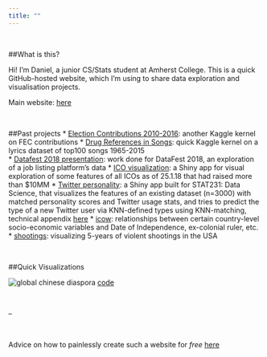 ```yaml
---
title: ""
---
```


<br>

##What is this? 

Hi! I'm Daniel, a junior CS/Stats student at Amherst College. This is a quick GitHub-hosted website, which I'm using to share data exploration and visualisation projects.

Main website: [here](https://www.danielnjoo.com)

<br>

##Past projects
* [Election Contributions 2010-2016](https://www.kaggle.com/danielnjoo/exploration/forks?scriptVersionId=8092550): another Kaggle kernel on FEC contributions
* [Drug References in Songs](https://www.kaggle.com/danielnjoo/drug-mentions-in-popular-music?scriptVersionId=8059320): quick Kaggle kernel on a lyrics dataset of top100 songs 1965-2015  
* [Datafest 2018 presentation](/data_investigations/other/teamPval>9000.pdf): work done for DataFest 2018, an exploration of a  job listing platform's data
* [ICO visualization](https://danielnjoo.shinyapps.io/ico-viz/): a Shiny app for visual exploration of some features of all ICOs as of 25.1.18 that had raised more than $10MM
* [Twitter personality](https://danielnjoo.shinyapps.io/shiny/): a Shiny app built for STAT231: Data Science, that visualizes the features of an existing dataset (n=3000) with matched personality scores and Twitter usage stats, and tries to predict the type of a new Twitter user via KNN-defined types using KNN-matching, technical appendix [here](/data_investigations/other/technical_appendix)
* [icow](/data_investigations/icow/icow_exploration.html): relationships between certain country-level socio-economic variables and Date of Independence, ex-colonial ruler, etc.
* [shootings](/data_investigations/massshooting/massshooting.html): visualizing 5-years of violent shootings in the USA

<br>

##Quick Visualizations

![global chinese diaspora](/data_investigations/visualizations/gcd.png)
[code](/data_investigations/visualizations/gcd.txt)

<br>

--

<br>

Advice on how to painlessly create such a website for *free* [here](http://nickstrayer.me/RMarkdown_Sites_tutorial/)